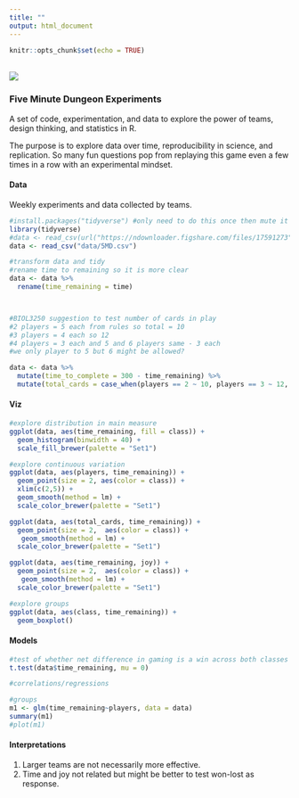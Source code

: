 ```yaml
---
title: ""
output: html_document
---
```


```r
knitr::opts_chunk$set(echo = TRUE)
```
<br>
![](./5MD.jpg) 





### Five Minute Dungeon Experiments  
A set of code, experimentation, and data to explore the power of teams, design thinking, and statistics in R.  

The purpose is to explore data over time, reproducibility in science, and replication. So many fun questions pop from replaying this game even a few times in a row with an experimental mindset.  

#### Data  
Weekly experiments and data collected by teams.  

```r
#install.packages("tidyverse") #only need to do this once then mute it with #
library(tidyverse)
#data <- read_csv(url("https://ndownloader.figshare.com/files/17591273")) #read from web for updates
data <- read_csv("data/5MD.csv")

#transform data and tidy
#rename time to remaining so it is more clear
data <- data %>%
  rename(time_remaining = time)



#BIOL3250 suggestion to test number of cards in play
#2 players = 5 each from rules so total = 10
#3 players = 4 each so 12
#4 players = 3 each and 5 and 6 players same - 3 each
#we only player to 5 but 6 might be allowed?

data <- data %>%
  mutate(time_to_complete = 300 - time_remaining) %>%
  mutate(total_cards = case_when(players == 2 ~ 10, players == 3 ~ 12, players == 4 ~ 12, players == 5 ~ 15, players == 6 ~ 18))

```

#### Viz  
```r
#explore distribution in main measure
ggplot(data, aes(time_remaining, fill = class)) +
  geom_histogram(binwidth = 40) +
  scale_fill_brewer(palette = "Set1")

#explore continuous variation
ggplot(data, aes(players, time_remaining)) +
  geom_point(size = 2, aes(color = class)) +
  xlim(c(2,5)) +
  geom_smooth(method = lm) +
  scale_color_brewer(palette = "Set1")

ggplot(data, aes(total_cards, time_remaining)) +
  geom_point(size = 2,  aes(color = class)) +
   geom_smooth(method = lm) +
  scale_color_brewer(palette = "Set1")

ggplot(data, aes(time_remaining, joy)) +
  geom_point(size = 2,  aes(color = class)) +
   geom_smooth(method = lm) +
  scale_color_brewer(palette = "Set1")

#explore groups
ggplot(data, aes(class, time_remaining)) +
  geom_boxplot()

```

#### Models
```r
#test of whether net difference in gaming is a win across both classes
t.test(data$time_remaining, mu = 0)

#correlations/regressions

#groups
m1 <- glm(time_remaining~players, data = data)
summary(m1)
#plot(m1)

```

#### Interpretations  
1. Larger teams are not necessarily more effective.  
2. Time and joy not related but might be better to test won-lost as response.  
